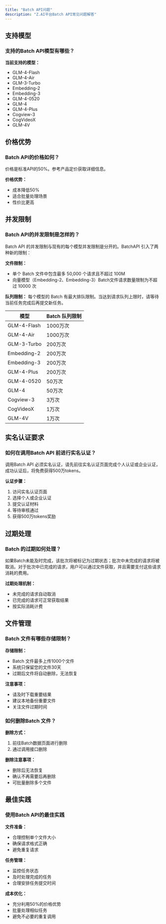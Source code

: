 ```yaml
---
title: "Batch API问题"
description: "Z.AI平台Batch API常见问题解答"
---
```


## 支持模型

### 支持的Batch API模型有哪些？

**当前支持的模型：**
- GLM-4-Flash
- GLM-4-Air
- GLM-3-Turbo
- Embedding-2
- Embedding-3
- GLM-4-0520
- GLM-4
- GLM-4-Plus
- Cogview-3
- CogVideoX
- GLM-4V

## 价格优势

### Batch API的价格如何？

价格是标准API的50%。参考产品定价获取详细信息。

**价格优势：**
- 成本降低50%
- 适合批量处理场景
- 性价比更高

## 并发限制

### Batch API的并发限制是怎样的？

Batch API 的并发限制与现有的每个模型并发限制是分开的。BatchAPI 引入了两种新的限制：

**文件限制：**
- 单个 Batch 文件中包含最多 50,000 个请求且不超过 100M
- 向量模型（Embedding-2、Embedding-3）Batch文件请求数量限制为不超过 10000 次

**队列限制：**
每个模型的 Batch 有最大排队限制。当达到请求队列上限时，请等待当前任务完成后再提交新任务。

| 模型 | Batch 队列限制 |
|------|----------------|
| GLM-4-Flash | 1000万次 |
| GLM-4-Air | 1000万次 |
| GLM-3-Turbo | 200万次 |
| Embedding-2 | 200万次 |
| Embedding-3 | 200万次 |
| GLM-4-Plus | 200万次 |
| GLM-4-0520 | 50万次 |
| GLM-4 | 50万次 |
| Cogview-3 | 3万次 |
| CogVideoX | 1万次 |
| GLM-4V | 1万次 |

## 实名认证要求

### 如何在调用Batch API 前进行实名认证？

调用Batch API 必须实名认证，请先前往实名认证页面完成个人认证或企业认证，成功认证后，将免费获得500万tokens。

**认证步骤：**
1. 访问实名认证页面
2. 选择个人或企业认证
3. 提交认证材料
4. 等待审核通过
5. 获得500万tokens奖励

## 过期处理

### Batch 的过期如何处理？

如果Batch未能及时完成，该批次将被标记为过期状态；批次中未完成的请求将被取消。对于批次中已完成的请求，用户可以通过文件获取，并且需要支付这些请求消耗的费用。

**过期处理机制：**
- 未完成的请求自动取消
- 已完成的请求可正常获取结果
- 按实际消耗计费

## 文件管理

### Batch 文件有哪些存储限制？

**存储限制：**
- Batch 文件最多上传1000个文件
- 系统只保留您的文件30天
- 过期后文件将自动删除，无法恢复

**注意事项：**
- 请及时下载重要结果
- 建议本地备份重要文件
- 关注文件过期时间

### 如何删除Batch 文件？

**删除方式：**
1. 前往Batch数据页面进行删除
2. 通过调用接口删除

**删除注意事项：**
- 删除后无法恢复
- 确认不再需要后再删除
- 可批量删除多个文件

## 最佳实践

### 使用Batch API的最佳实践

**文件准备：**
- 合理控制单个文件大小
- 确保请求格式正确
- 避免重复请求

**任务管理：**
- 监控任务状态
- 及时处理完成的任务
- 合理安排任务提交时间

**成本优化：**
- 充分利用50%的价格优势
- 批量处理相似任务
- 避免不必要的重复调用